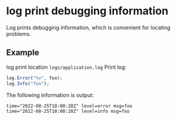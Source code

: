 # log print debugging information

Log prints debugging information, which is convenient for locating problems.

## Example

log print location `logs/application.log` Print log:

```javascript
log.Error("%v", foo);
log.Info("foo");
```

The following information is output:

```
time="2022-08-25T10:00:28Z" level=error msg=foo
time="2022-08-25T10:00:28Z" level=info msg=foo

```

<Div style={{ display: "flex", justifyContent: "space-between" }}>
  <Link type="prev" title="Console" link="Manual/JS API/Console"></Link>
  <Link type="next" title="Exception" link="Manual/JS API/Exception"></Link>
</Div>
